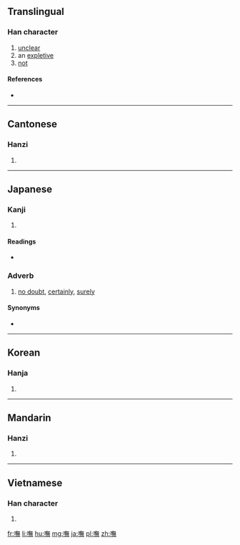 {{also|呒}}
==Translingual==

===Han character===
{{Han char|rn=30|rad=口|as=12|sn=15|four=68031|canj=ROTF|ids=⿰口無}}

# [[unclear]]
# an [[expletive]]
# [[not]]

====References====
* {{Han ref|kx=0207.230|dkj=04269|dj=0430.180|hdz=10684.020|uh=5638|ud=22072|bh=E546|bd=58694}}

----

==Cantonese==

===Hanzi===
{{yue-hanzi|jyut=[[fu2]], [[m4]], [[mou1]], [[mou5]]|y=fu2, m4, mou1, mou5|sim=呒}}

# {{defn|lang=yue|sort=口12}}

----

==Japanese==

===Kanji===
{{ja-kanji|grade=|rs=口12}}

# {{defn|lang=ja|sort=口12}}

====Readings====
* {{ja-readings|goon=[[む]] (mu)|kanon=[[ぶ]] (bu)|kun=[[さぞ]] (sazo)}}

{{ja-kanjitab|さぞ|yomi=k}}

===Adverb===
{{ja-pos|adverb|さぞ}}

# [[no doubt]], [[certainly]], [[surely]]

====Synonyms====
* {{l/ja|嘸かし}}

----

==Korean==

===Hanja===
{{ko-hanja|hangeul=무|rv=mu|mr=mu}}

# {{defn|lang=ko|sort=口12}}

----

==Mandarin==

===Hanzi===
{{cmn-hanzi|sim=呒|pin=[[fǔ]] ([[fu3]])|wg=fu<sup>3</sup>}}

# {{defn|lang=cmn|sort=口12}}

----

==Vietnamese==

===Han character===
{{vi-hantu|[[vỗ]], [[vổ]]|rs=口12}}

# {{defn|vi}}

[[fr:嘸]]
[[li:嘸]]
[[hu:嘸]]
[[mg:嘸]]
[[ja:嘸]]
[[pl:嘸]]
[[zh:嘸]]